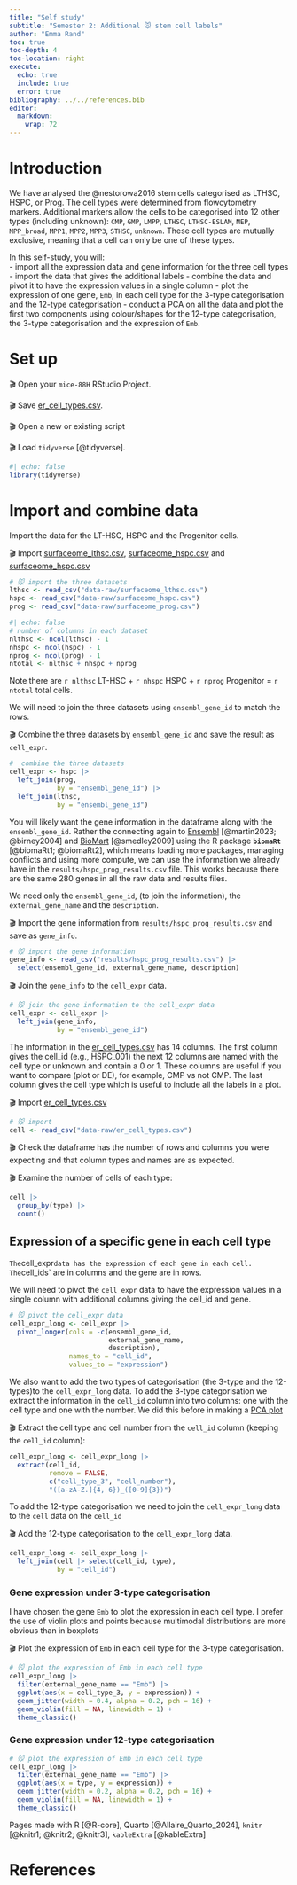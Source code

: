 ```yaml
---
title: "Self study"
subtitle: "Semester 2: Additional 🐭 stem cell labels"
author: "Emma Rand"
toc: true
toc-depth: 4
toc-location: right
execute:
  echo: true
  include: true
  error: true
bibliography: ../../references.bib
editor: 
  markdown: 
    wrap: 72
---
```


# Introduction

We have analysed the @nestorowa2016 stem cells categorised as LTHSC, HSPC, or
Prog. The cell types were determined from flowcytometry markers. Additional
markers allow the cells to be categorised into 12 other types (including 
unknown): `CMP`, `GMP`, `LMPP`, `LTHSC`, `LTHSC-ESLAM`, `MEP`, 
`MPP_broad`, `MPP1`, `MPP2`, `MPP3`, `STHSC`, `unknown`. These cell types are 
mutually exclusive, meaning that a cell can only be one of these types.

In this self-study, you will:   
-   import all the expression data and gene information for the three cell 
    types
-   import the data that gives the additional labels
-   combine the data and pivot it to have the expression values in a single 
    column
-   plot the expression of one gene, `Emb`, in each cell type for the 3-type 
    categorisation and the 12-type categorisation
-   conduct a PCA on all the data and plot the first two components using 
    colour/shapes for the 12-type categorisation, the 3-type categorisation 
    and the expression of `Emb`.

# Set up

🎬 Open your `mice-88H` RStudio Project.

🎬 Save [er_cell_types.csv](data-raw/er_cell_types.csv). 

🎬 Open a new or existing script

🎬 Load `tidyverse` [@tidyverse].

```r
#| echo: false
library(tidyverse)
```

# Import and combine data

Import the data for the LT-HSC, HSPC and the Progenitor cells. 

🎬 Import [surfaceome_lthsc.csv](data-raw/surfaceome_lthsc.csv), [surfaceome_hspc.csv](data-raw/surfaceome_hspc.csv) and [surfaceome_hspc.csv](data-raw/surfaceome_prog.csv)

```r
# 🐭 import the three datasets
lthsc <- read_csv("data-raw/surfaceome_lthsc.csv")
hspc <- read_csv("data-raw/surfaceome_hspc.csv")
prog <- read_csv("data-raw/surfaceome_prog.csv")
```
```r
#| echo: false
# number of columns in each dataset
nlthsc <- ncol(lthsc) - 1
nhspc <- ncol(hspc) - 1
nprog <- ncol(prog) - 1
ntotal <- nlthsc + nhspc + nprog
```


Note there are `r nlthsc` LT-HSC + `r nhspc` HSPC + `r nprog` Progenitor =
`r ntotal` total cells.

We will need to join the three datasets using `ensembl_gene_id` to match the 
rows. 

🎬 Combine the three datasets by `ensembl_gene_id` and save the result as 
   `cell_expr`.
```r
#  combine the three datasets
cell_expr <- hspc |>
  left_join(prog, 
            by = "ensembl_gene_id") |> 
  left_join(lthsc, 
            by = "ensembl_gene_id")
```

You will likely want the gene information in the dataframe along with the 
`ensembl_gene_id`. Rather the connecting again to 
[Ensembl](https://www.ensembl.org/index.html) [@martin2023;
@birney2004] and [BioMart](https://www.ensembl.org/info/data/biomart/index.html)
[@smedley2009] using the R package **`biomaRt`**
[@biomaRt1; @biomaRt2], which means loading more packages, managing conflicts
and using more compute, we can use the information we already have in the
`results/hspc_prog_results.csv` file. This works because there are the same
280 genes in all the raw data and results files.

We need only the `ensembl_gene_id`, (to join the information), the `external_gene_name` and the `description`.

🎬  Import the gene information from `results/hspc_prog_results.csv` and save as 
   `gene_info`. 

```r
# 🐭 import the gene information
gene_info <- read_csv("results/hspc_prog_results.csv") |> 
  select(ensembl_gene_id, external_gene_name, description)
```
🎬  Join the `gene_info` to the `cell_expr` data.

```r
# 🐭 join the gene information to the cell_expr data
cell_expr <- cell_expr |> 
  left_join(gene_info, 
            by = "ensembl_gene_id")
```

The information in the [er_cell_types.csv](data-raw/er_cell_types.csv) has 14 
columns. The first column gives the cell_id (e.g., HSPC_001) the next 12 columns
are named with the cell type or unknown and contain a 0 or 1. These columns 
are useful if you want to compare (plot or DE), for example, CMP vs not CMP. 
The last column gives the cell type which is useful to include all the labels 
in a plot.

🎬 Import [er_cell_types.csv](data-raw/er_cell_types.csv)

```r
# 🐭 import 
cell <- read_csv("data-raw/er_cell_types.csv")

```

🎬 Check the dataframe has the number of rows and columns you were expecting
   and that column types and names are as expected.

🎬 Examine the number of cells of each type:
```r
cell |> 
  group_by(type) |>
  count()
```


## Expression of a specific gene in each cell type
`
The `cell_expr` data has the expression of each gene in each cell. The 
`cell_ids` are in columns and the gene are in rows. 

We will need to pivot the `cell_expr` data to have the expression values in a 
single column with additional columns giving the cell_id and gene. 

```r
# 🐭 pivot the cell_expr data
cell_expr_long <- cell_expr |> 
  pivot_longer(cols = -c(ensembl_gene_id, 
                         external_gene_name, 
                         description),
               names_to = "cell_id", 
               values_to = "expression")
```


We also want to add the two types of categorisation (the 3-type and the 
12-types)to the `cell_expr_long` data. To add the 3-type categorisation we
extract the information in the `cell_id` column into two columns: one with the
cell type and one with the number. We did this before in making
a [PCA plot](../week-5/workshop.html#stem-cells-2)

🎬 Extract the cell type and cell number from the `cell_id` column 
   (keeping the `cell_id` column):

```r
cell_expr_long <- cell_expr_long |> 
  extract(cell_id, 
          remove = FALSE,
          c("cell_type_3", "cell_number"),
          "([a-zA-Z.]{4, 6})_([0-9]{3})")
```

To add the 12-type categorisation we need to join the `cell_expr_long` data to
the `cell` data on the `cell_id`


🎬 Add the 12-type categorisation to the `cell_expr_long` data.

```r
cell_expr_long <- cell_expr_long |> 
  left_join(cell |> select(cell_id, type), 
            by = "cell_id")
```

### Gene expression under 3-type categorisation

I have chosen the gene `Emb` to plot the expression in each cell type. I 
prefer the use of violin plots and points because multimodal distributions
are more obvious than in boxplots

🎬 Plot the expression of `Emb` in each cell type for the 3-type 
   categorisation.

```r
# 🐭 plot the expression of Emb in each cell type
cell_expr_long |> 
  filter(external_gene_name == "Emb") |> 
  ggplot(aes(x = cell_type_3, y = expression)) +
  geom_jitter(width = 0.4, alpha = 0.2, pch = 16) +
  geom_violin(fill = NA, linewidth = 1) +
  theme_classic()
```


### Gene expression under 12-type categorisation

```r
# 🐭 plot the expression of Emb in each cell type
cell_expr_long |> 
  filter(external_gene_name == "Emb") |> 
  ggplot(aes(x = type, y = expression)) +
  geom_jitter(width = 0.2, alpha = 0.2, pch = 16) +
  geom_violin(fill = NA, linewidth = 1) +
  theme_classic()
```


Pages made with R [@R-core], Quarto [@Allaire_Quarto_2024], `knitr` [@knitr1; @knitr2; @knitr3], `kableExtra` [@kableExtra]


# References
